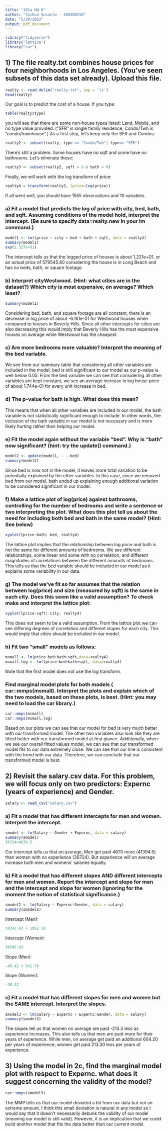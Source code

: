```yaml
---
title: "101a HW 8"
author: "Joshua Susanto - 405568250"
date: "5/20/2022"
output: pdf_document
---
```


```r
library("tidyverse")
library("lattice")
library("car")
```

## 1) The file realty.txt combines house prices for four neighborhoods in Los Angeles. (You've seen subsets of this data set already). Upload this file.

```r
realty <- read.delim("realty.txt", sep = '\t')
head(realty)
```

Our goal is to predict the cost of a house. If you type:

```r
table(realty$type)
```

you will see that there are some non-house types listed: Land, Mobile, and no type value provided. ("SFR" is single family residence, Condo/Twh is "condo/townhouse".) As a first step, let's keep only the SFR and Condos:

```r
realty2 <- subset(realty, type == "Condo/Twh"| type== "SFR")
```

There's still a problem. Some houses have no sqft and some have no bathrooms. Let's eliminate these:

```r
realty3 <- subset(realty2, sqft > 0 & bath > 0)
```

Finally, we will work with the log transform of price:

```r
realty4 = transform(realty3, lprice=log(price))
```

If all went well, you should have 1555 observations and 10 variables.

### a) Fit a model that predicts the log of price with city, bed, bath, and sqft. Assuming conditions of the model hold, interpret the intercept. (Be sure to specify data=realty.new in your lm command.)

```r
model1 <- lm(lprice ~ city + bed + bath + sqft, data = realty4)
summary(model1)
exp(1.327e+01)
```

The intercept tells us that the logged price of houses is about 1.221e+01, or an actual price of 579545.80 considering the house is in Long Beach and has no beds, bath, or square footage.

### b) Interpret cityWestwood. (Hint: what cities are in the dataset?) Which city is most expensive, on average? Which least?

```r
summary(model1)
```

Considering bed, bath, and square footage are all constant, there is an decrease in log price of about -6.161e-01 for Westwood houses when compared to houses in Beverly Hills. Since all other intercepts for cities are also decreasing this would imply that Beverly Hills has the most expensive houses on average while Westwood has the cheapest.

### c) Are more bedrooms more valuable? Interpret the meaning of the bed variable.

We see from our summary table that considering all other variables are included in the model, bed is still significant to our model as our p-value is well below 0.05. From the bed variable we can see that considering all other variables are kept constant, we see an average increase in log house price of about 1.744e-01 for every unit increase in bed.

### d) The p-value for bath is high. What does this mean?

This means that when all other variables are included in our model, the bath variable is not statistically significant enough to include. In other words, the inclusion of the bath variable in our model is not necessary and is more likely hurting rather than helping our model.

### e) Fit the model again without the variable "bed". Why is "bath" now significant? (hint: try the update() command.)

```r
model2 <- update(model1, ~ .-bed)
summary(model2)
```

Since bed is now not in the model, it leaves more total variation to be potentially explained by the other variables. In this case, since we removed bed from our model, bath ended up explaining enough additional variation to be considered significant in our model.

### f) Make a lattice plot of log(price) against bathrooms, controlling for the number of bedrooms and write a sentence or two interpreting the plot. What does this plot tell us about the need for including both bed and bath in the same model? (Hint: See below)

```r
xyplot(lprice~bath| bed, realty4)
```

The lattice plot implies that the relationship between log price and bath is not the same for different amounts of bedrooms. We see different relationships, some linear and some with no correlation, and different magnitudes of correlations between the different amounts of bedrooms. This tells us that the bed variable should be included in our model as it explains some variability in our data.

### g) The model we've fit so far assumes that the relation between log(price) and size (measured by sqft) is the same in each city. Does this seem like a valid assumption? To check make and interpret the lattice plot:

```r
xyplot(lprice~sqft| city, realty4)
```

This does not seem to be a valid assumption. From the lattice plot we can see differing degrees of correlation and different slopes for each city. This would imply that cities should be included in our model.

### h) Fit two "small" models as follows:

```r
msmall <- lm(price~bed+bath+sqft,data=realty4)
msmall.log <- lm(lprice~bed+bath+sqft, data=realty4)
```

Note that the first model does not use the log transform.

### Find marginal model plots for both models ( car::mmps(msmall). Interpret the plots and explain which of the two models, based on these plots, is best. (Hint: you may need to load the car library.)

```r
car::mmps(msmall)
car::mmps(msmall.log)
```


Based on our plots we can see that our model for bed is very much better with our transformed model. The other two variables also look like they are fitted better with our transformed model at first glance. Additionally, when we see our overall fitted values model, we can see that our transformed model fits to our data extremely close. We can see that our line is consistent with the trend with our data. Therefore, we can conclude that our transformed model is best.

## 2) Revisit the salary.csv data. For this problem, we will focus only on two predictors: Expernc (years of experience) and Gender.

```r
salary <- read_csv("salary.csv")
```

### a) Fit a model that has different intercepts for men and women. Interpret the intercept.

```r
smodel <- lm(Salary ~ Gender + Expernc, data = salary)
summary(smodel)
36724+4670.5
```

Our intercept tells us that on average, Men get paid 4670 more (41394.5) than women with no experience (36724). But experience will on average increase both men and womens' salaries equally.

### b) Fit a model that has different slopes AND different intercepts for men and women. Report the intercept and slope for men and the intercept and slope for women (ignoring for the moment the notion of statistical significance.)

```r
smodel2 <- lm(Salary ~ Expernc*Gender, data = salary)
summary(smodel2)
```

Intercept (Men): 
```r
38342.43 + 1952.10
```

Intercept (Women): 
```r
38342.43
```

Slope (Men):
```r
-49.42 + 541.76
```

Slope (Women):
```r
-49.42
```


### c) Fit a model that has different slopes for men and women but the SAME intercept. Interpret the slopes.

```r
smodel3 <- lm(Salary ~ Expernc + Expernc:Gender, data = salary)
summary(smodel3)
```

The slopes tell us that women on average are paid -213.3 less as experience increases. This also tells us that men are paid more for their years of experience. While men, on average get paid an additional 604.20 per years of experience; women get paid 213.30 less per years of experience.

## 3) Using the model in 2c, find the marginal model plot with respect to Expernc. what does it suggest concerning the validity of the model?

```r
car::mmps(smodel3)
```

The MMP tells us that our model deviated a bit from our data but not an extreme amount. I think this small deviation is natural in any model so I would say that it doesn't necessarily debunk the validity of our model (meaning our model is still valid). However, it is an implication that we could build another model that fits the data better than our current model. 